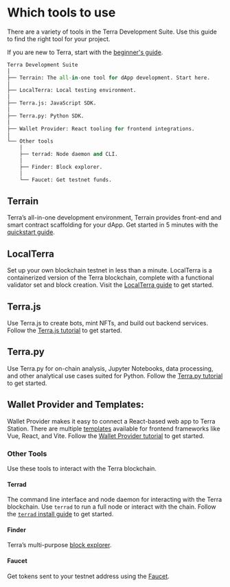 # Which tools to use

There are a variety of tools in the Terra Development Suite. Use this guide to find the right tool for your project.

If you are new to Terra, start with the [beginner's guide](./get-started.mdx).

```python
Terra Development Suite
│
├── Terrain: The all-in-one tool for dApp development. Start here.
│
├── LocalTerra: Local testing environment.
│
├── Terra.js: JavaScript SDK.
│
├── Terra.py: Python SDK.
│
├── Wallet Provider: React tooling for frontend integrations.
│
└── Other tools
    │
    ├── terrad: Node daemon and CLI.
    │
    ├── Finder: Block explorer.
    │
    └── Faucet: Get testnet funds.
```

## Terrain

Terra’s all-in-one development environment, Terrain provides front-end and smart contract scaffolding for your dApp. Get started in 5 minutes with the [quickstart guide](./get-started.mdx).

## LocalTerra 

Set up your own blockchain testnet in less than a minute. LocalTerra is a containerized version of the Terra blockchain, complete with a functional validator set and block creation. Visit the [LocalTerra guide](terrain/using-terrain-localterra.mdx) to get started.

## Terra<span/>.js 

Use Terra<span/>.js to create bots, mint NFTs, and build out backend services. Follow the [Terra.js tutorial](terra-js/getting-started.mdx) to get started.

## Terra<span/>.py 

Use Terra<span/>.py for on-chain analysis, Jupyter Notebooks, data processing, and other analytical use cases suited for Python. Follow the [Terra.py tutorial](https://terra-money.github.io/terra.py/tutorial.html) to get started.

## Wallet Provider and Templates: 

Wallet Provider makes it easy to connect a React-based web app to Terra Station. There are multiple [templates](https://templates.terra.money/) available for frontend frameworks like Vue, React, and Vite. Follow the [Wallet Provider tutorial](wallet-provider/wallet-provider-tutorial.mdx) to get started.

### Other Tools

Use these tools to interact with the Terra blockchain.

#### Terrad 

The command line interface and node daemon for interacting with the Terra blockchain. Use `terrad` to run a full node or interact with the chain. Follow the [`terrad` install guide](terrad/install-terrad.mdx) to get started.

#### Finder 

Terra’s multi-purpose [block explorer](https://finder.terra.money/).

#### Faucet 

Get tokens sent to your testnet address using the [Faucet](https://faucet.terra.money).

